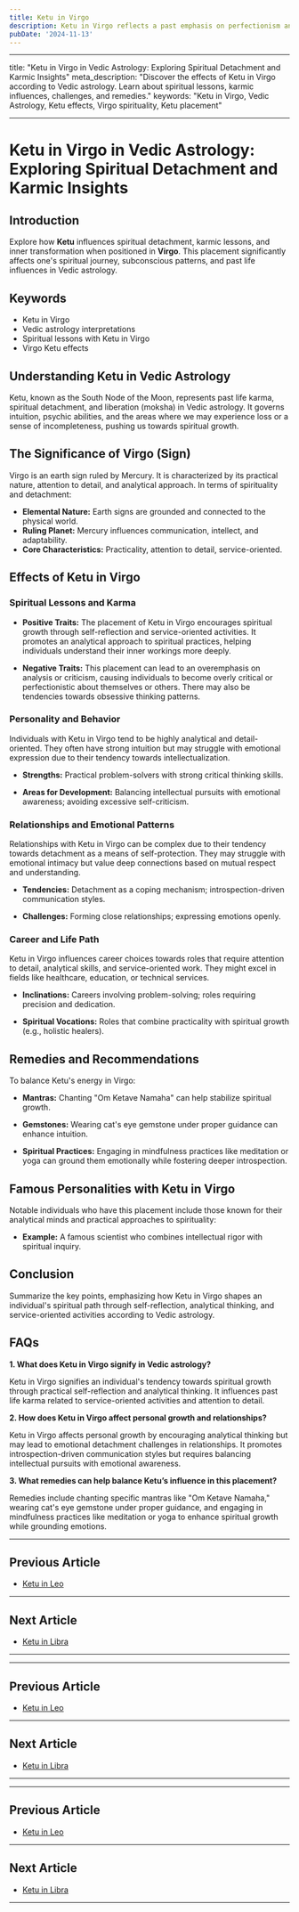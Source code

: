 ```yaml
---
title: Ketu in Virgo
description: Ketu in Virgo reflects a past emphasis on perfectionism and service. Individuals might experience health issues or anxiety but are naturally skilled in analysis and problem-solving.
pubDate: '2024-11-13'
---
```


---

title: "Ketu in Virgo in Vedic Astrology: Exploring Spiritual Detachment and Karmic Insights"
meta_description: "Discover the effects of Ketu in Virgo according to Vedic astrology. Learn about spiritual lessons, karmic influences, challenges, and remedies."
keywords: "Ketu in Virgo, Vedic Astrology, Ketu effects, Virgo spirituality, Ketu placement"

---

# Ketu in Virgo in Vedic Astrology: Exploring Spiritual Detachment and Karmic Insights

## Introduction

Explore how **Ketu** influences spiritual detachment, karmic lessons, and inner transformation when positioned in **Virgo**. This placement significantly affects one's spiritual journey, subconscious patterns, and past life influences in Vedic astrology.

## Keywords

- Ketu in Virgo
- Vedic astrology interpretations
- Spiritual lessons with Ketu in Virgo
- Virgo Ketu effects

## Understanding Ketu in Vedic Astrology

Ketu, known as the South Node of the Moon, represents past life karma, spiritual detachment, and liberation (moksha) in Vedic astrology. It governs intuition, psychic abilities, and the areas where we may experience loss or a sense of incompleteness, pushing us towards spiritual growth.

## The Significance of Virgo (Sign)

Virgo is an earth sign ruled by Mercury. It is characterized by its practical nature, attention to detail, and analytical approach. In terms of spirituality and detachment:
- **Elemental Nature:** Earth signs are grounded and connected to the physical world.
- **Ruling Planet:** Mercury influences communication, intellect, and adaptability.
- **Core Characteristics:** Practicality, attention to detail, service-oriented.

## Effects of Ketu in Virgo

### Spiritual Lessons and Karma

- **Positive Traits:** The placement of Ketu in Virgo encourages spiritual growth through self-reflection and service-oriented activities. It promotes an analytical approach to spiritual practices, helping individuals understand their inner workings more deeply.
  
- **Negative Traits:** This placement can lead to an overemphasis on analysis or criticism, causing individuals to become overly critical or perfectionistic about themselves or others. There may also be tendencies towards obsessive thinking patterns.

### Personality and Behavior

Individuals with Ketu in Virgo tend to be highly analytical and detail-oriented. They often have strong intuition but may struggle with emotional expression due to their tendency towards intellectualization.

- **Strengths:** Practical problem-solvers with strong critical thinking skills.
  
- **Areas for Development:** Balancing intellectual pursuits with emotional awareness; avoiding excessive self-criticism.

### Relationships and Emotional Patterns

Relationships with Ketu in Virgo can be complex due to their tendency towards detachment as a means of self-protection. They may struggle with emotional intimacy but value deep connections based on mutual respect and understanding.

- **Tendencies:** Detachment as a coping mechanism; introspection-driven communication styles.
  
- **Challenges:** Forming close relationships; expressing emotions openly.

### Career and Life Path

Ketu in Virgo influences career choices towards roles that require attention to detail, analytical skills, and service-oriented work. They might excel in fields like healthcare, education, or technical services.

- **Inclinations:** Careers involving problem-solving; roles requiring precision and dedication.
  
- **Spiritual Vocations:** Roles that combine practicality with spiritual growth (e.g., holistic healers).

## Remedies and Recommendations

To balance Ketu's energy in Virgo:

- **Mantras:** Chanting "Om Ketave Namaha" can help stabilize spiritual growth.
  
- **Gemstones:** Wearing cat's eye gemstone under proper guidance can enhance intuition.
  
- **Spiritual Practices:** Engaging in mindfulness practices like meditation or yoga can ground them emotionally while fostering deeper introspection.

## Famous Personalities with Ketu in Virgo

Notable individuals who have this placement include those known for their analytical minds and practical approaches to spirituality:

- **Example:** A famous scientist who combines intellectual rigor with spiritual inquiry.

## Conclusion

Summarize the key points, emphasizing how Ketu in Virgo shapes an individual's spiritual path through self-reflection, analytical thinking, and service-oriented activities according to Vedic astrology.

## FAQs

**1. What does Ketu in Virgo signify in Vedic astrology?**

Ketu in Virgo signifies an individual's tendency towards spiritual growth through practical self-reflection and analytical thinking. It influences past life karma related to service-oriented activities and attention to detail.

**2. How does Ketu in Virgo affect personal growth and relationships?**

Ketu in Virgo affects personal growth by encouraging analytical thinking but may lead to emotional detachment challenges in relationships. It promotes introspection-driven communication styles but requires balancing intellectual pursuits with emotional awareness.

**3. What remedies can help balance Ketu’s influence in this placement?**

Remedies include chanting specific mantras like "Om Ketave Namaha," wearing cat's eye gemstone under proper guidance, and engaging in mindfulness practices like meditation or yoga to enhance spiritual growth while grounding emotions.

---

## Previous Article
- [Ketu in Leo](/blogs-md/0809_Ketu_in_Rashi/080905_Ketu_in_Leo.mdx)

---

## Next Article
- [Ketu in Libra](/blogs-md/0809_Ketu_in_Rashi/080907_Ketu_in_Libra.mdx)

---
---

## Previous Article
- [Ketu in Leo](080905_Ketu_in_Leo.mdx)

---

## Next Article
- [Ketu in Libra](080907_Ketu_in_Libra.mdx)

---
---

## Previous Article
- [Ketu in Leo](080905_Ketu_in_Leo.mdx)

---

## Next Article
- [Ketu in Libra](080907_Ketu_in_Libra.mdx)

---
